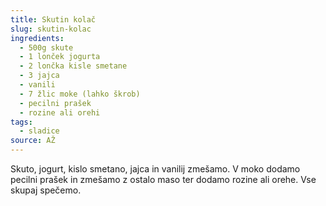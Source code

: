 ```yaml
---
title: Skutin kolač
slug: skutin-kolac
ingredients:
  - 500g skute
  - 1 lonček jogurta
  - 2 lončka kisle smetane
  - 3 jajca
  - vanili
  - 7 žlic moke (lahko škrob)
  - pecilni prašek
  - rozine ali orehi
tags:
  - sladice
source: AŽ
---
```


Skuto, jogurt, kislo smetano, jajca in vanilij zmešamo. V moko dodamo pecilni prašek in zmešamo z ostalo maso ter dodamo rozine ali orehe. Vse skupaj spečemo.
